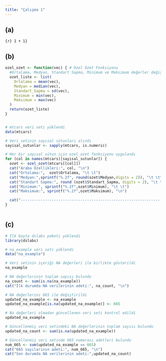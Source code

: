 ```yaml
---
title: "Çalışma 1"
---
```


## (a)

`{r} 1 + 1}`

## (b)

```r
ozel_ozet <- function(vec) { # Özel Özet Fonksiyonu
  #Ortalama, Medyan, Standart Sapma, Minimum ve Maksimum değerler değişkene atandı
  ozet_liste <- list(
    Ortalama = mean(vec),
    Medyan = median(vec),
    Standart_Sapma = sd(vec),
    Minimum = min(vec),
    Maksimum = max(vec)
  )
  return(ozet_liste)
}


# mtcars veri seti yüklendi
data(mtcars)

# Veri setinin sayısal sütunları alındı
sayisal_sutunlar <- sapply(mtcars, is.numeric)

# Her bir sayısal sütun için ozel_ozet fonksiyonu uygulandı
for (col in names(mtcars)[sayisal_sutunlar]) {
  ozet <- ozel_ozet(mtcars[[col]])
  cat("Araba Özellikleri:", col, "\n")
  cat("Ortalama:",  ozet$Ortalama, "\t \t")
  cat("Medyan:",sprintf("%.2f", round(ozet$Medyan,digits = 2)), "\t \t")
  cat("Standart Sapma:", round (ozet$Standart_Sapma, digits = 2), "\t \t")
  cat("Minimum:", sprintf("%.2f",ozet$Minimum), "\t \t")
  cat("Maksimum:", sprintf("%.2f",ozet$Maksimum), "\n")

  cat("------------------------------------------------------------------------------------------------------------","\n")
}



```

## (c)

```r
# İlk başta dslabs paketi yüklendi
library(dslabs)

# na_example veri seti yüklendi
data("na_example")

# Veri setinin içeriği NA değerleri ile birlikte gösterildi
na_example

# NA değerlerinin toplam sayısı bulundu
na_count <- sum(is.na(na_example))
cat("İlk durumda NA verilerinin adeti:", na_count, "\n")

# NA değerlerini 665 ile değiştirildi
updated_na_example <- na_example
updated_na_example[is.na(updated_na_example)] <- 665

# Na değerleri olmadan güncellenen veri seti kontrol edildi
updated_na_example

# Güncellenmiş veri setindeki NA değerlerinin toplam sayısı bulundu
updated_na_count <- sum(is.na(updated_na_example))

# Güncellenmiş veri setinde 665 numarası adetleri bulundu
num_665 <- sum(updated_na_example == 665)
cat("665 sayılarının adeti:", num_665, "\n")
cat("Son durumda NA verilerinin adeti:",updated_na_count)

```
